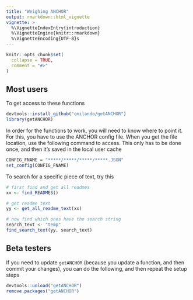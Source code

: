```yaml
---
title: "Weighing ANCHOR"
output: rmarkdown::html_vignette
vignette: >
  %\VignetteIndexEntry{introduction}
  %\VignetteEngine{knitr::rmarkdown}
  %\VignetteEncoding{UTF-8}s
---
```


```r
knitr::opts_chunk$set(
  collapse = TRUE,
  comment = "#>"
)
```

## Most users

To get access to these functions

```r
devtools::install_github("cmilando/getANCHOR")
library(getANCHOR)
```

In order for the functions to work, you will need to know where to point it. For this, you have to use the ANCHOR config file. When you get the file location, use the following command to access. This only has to be done once, and then it's saved in the local user cache

```r
CONFIG_FNAME = "*****/*****/*****/*****.JSON"
set_config(CONFIG_FNAME)
```

To search for a specific piece of text, try this
```r
# first find and get all readmes
xx <- find_READMES()

# get readme text
yy <- get_all_readme_text(xx)

# now find which ones have the search string
search_text <- "temp"
find_search_text(yy, search_text)

```

## Beta testers

If you need to update `getANCHOR` (because you update a function, and then commit your changes), you can do the following, and then repeat the setup steps

```r
devtools::unload("getANCHOR")
remove.packages("getANCHOR")
```
